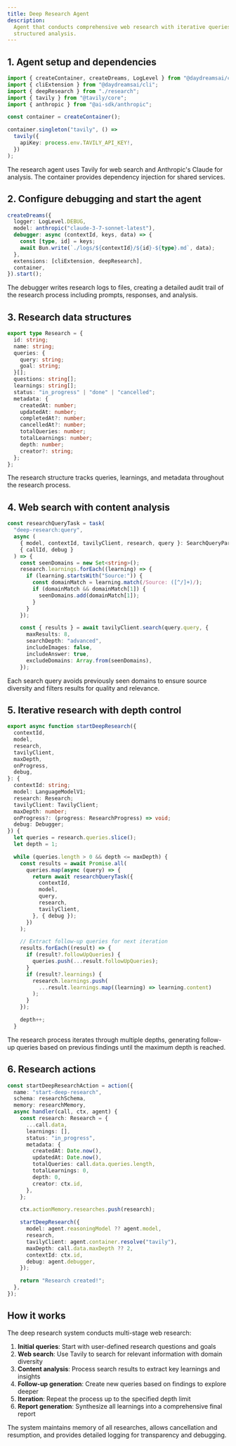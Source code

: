 ```yaml
---
title: Deep Research Agent
description:
  Agent that conducts comprehensive web research with iterative queries and
  structured analysis.
---
```


## 1. Agent setup and dependencies

```typescript title="index.ts"
import { createContainer, createDreams, LogLevel } from "@daydreamsai/core";
import { cliExtension } from "@daydreamsai/cli";
import { deepResearch } from "./research";
import { tavily } from "@tavily/core";
import { anthropic } from "@ai-sdk/anthropic";

const container = createContainer();

container.singleton("tavily", () =>
  tavily({
    apiKey: process.env.TAVILY_API_KEY!,
  })
);
```

The research agent uses Tavily for web search and Anthropic's Claude for
analysis. The container provides dependency injection for shared services.

## 2. Configure debugging and start the agent

```ts
createDreams({
  logger: LogLevel.DEBUG,
  model: anthropic("claude-3-7-sonnet-latest"),
  debugger: async (contextId, keys, data) => {
    const [type, id] = keys;
    await Bun.write(`./logs/${contextId}/${id}-${type}.md`, data);
  },
  extensions: [cliExtension, deepResearch],
  container,
}).start();
```

The debugger writes research logs to files, creating a detailed audit trail of
the research process including prompts, responses, and analysis.

## 3. Research data structures

```typescript title="research.ts"
export type Research = {
  id: string;
  name: string;
  queries: {
    query: string;
    goal: string;
  }[];
  questions: string[];
  learnings: string[];
  status: "in_progress" | "done" | "cancelled";
  metadata: {
    createdAt: number;
    updatedAt: number;
    completedAt?: number;
    cancelledAt?: number;
    totalQueries: number;
    totalLearnings: number;
    depth: number;
    creator?: string;
  };
};
```

The research structure tracks queries, learnings, and metadata throughout the
research process.

## 4. Web search with content analysis

```ts
const researchQueryTask = task(
  "deep-research:query",
  async (
    { model, contextId, tavilyClient, research, query }: SearchQueryParams,
    { callId, debug }
  ) => {
    const seenDomains = new Set<string>();
    research.learnings.forEach((learning) => {
      if (learning.startsWith("Source:")) {
        const domainMatch = learning.match(/Source: ([^/]+)/);
        if (domainMatch && domainMatch[1]) {
          seenDomains.add(domainMatch[1]);
        }
      }
    });

    const { results } = await tavilyClient.search(query.query, {
      maxResults: 8,
      searchDepth: "advanced",
      includeImages: false,
      includeAnswer: true,
      excludeDomains: Array.from(seenDomains),
    });
```

Each search query avoids previously seen domains to ensure source diversity and
filters results for quality and relevance.

## 5. Iterative research with depth control

```ts
export async function startDeepResearch({
  contextId,
  model,
  research,
  tavilyClient,
  maxDepth,
  onProgress,
  debug,
}: {
  contextId: string;
  model: LanguageModelV1;
  research: Research;
  tavilyClient: TavilyClient;
  maxDepth: number;
  onProgress?: (progress: ResearchProgress) => void;
  debug: Debugger;
}) {
  let queries = research.queries.slice();
  let depth = 1;

  while (queries.length > 0 && depth <= maxDepth) {
    const results = await Promise.all(
      queries.map(async (query) => {
        return await researchQueryTask({
          contextId,
          model,
          query,
          research,
          tavilyClient,
        }, { debug });
      })
    );

    // Extract follow-up queries for next iteration
    results.forEach((result) => {
      if (result?.followUpQueries) {
        queries.push(...result.followUpQueries);
      }
      if (result?.learnings) {
        research.learnings.push(
          ...result.learnings.map((learning) => learning.content)
        );
      }
    });

    depth++;
  }
```

The research process iterates through multiple depths, generating follow-up
queries based on previous findings until the maximum depth is reached.

## 6. Research actions

```ts
const startDeepResearchAction = action({
  name: "start-deep-research",
  schema: researchSchema,
  memory: researchMemory,
  async handler(call, ctx, agent) {
    const research: Research = {
      ...call.data,
      learnings: [],
      status: "in_progress",
      metadata: {
        createdAt: Date.now(),
        updatedAt: Date.now(),
        totalQueries: call.data.queries.length,
        totalLearnings: 0,
        depth: 0,
        creator: ctx.id,
      },
    };

    ctx.actionMemory.researches.push(research);

    startDeepResearch({
      model: agent.reasoningModel ?? agent.model,
      research,
      tavilyClient: agent.container.resolve("tavily"),
      maxDepth: call.data.maxDepth ?? 2,
      contextId: ctx.id,
      debug: agent.debugger,
    });

    return "Research created!";
  },
});
```

## How it works

The deep research system conducts multi-stage web research:

1. **Initial queries**: Start with user-defined research questions and goals
2. **Web search**: Use Tavily to search for relevant information with domain
   diversity
3. **Content analysis**: Process search results to extract key learnings and
   insights
4. **Follow-up generation**: Create new queries based on findings to explore
   deeper
5. **Iteration**: Repeat the process up to the specified depth limit
6. **Report generation**: Synthesize all learnings into a comprehensive final
   report

The system maintains memory of all researches, allows cancellation and
resumption, and provides detailed logging for transparency and debugging.
